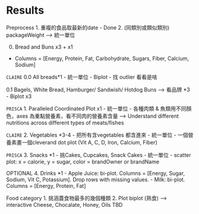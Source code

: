 # Results

Preprocess
1. 重複的食品取最新的date - Done
2. (同類別或類似類別) packageWeight --> 統一單位

0. Bread and Buns x3 + x1
- Columns = [Energy, Protein, Fat, Carbohydrate, Sugars, Fiber, Calcium, Sodium]

`CLAIRE`
0.0 All breads*1
- 統一單位
- Biplot 
- 找 outlier 看看是啥

0.1 Bagels, White Bread, Hamburger/ Sandwish/ Hotdog Buns --> 看品牌 *3
- Biplot x3 

`PRISCA`
1. Paralleled Coordinated Plot x1
- 統一單位
- 各種肉類 & 魚類用不同顏色，axes 為重點營養素，看不同肉的營養素含量
--> Understand different nutritions across different types of meats/fishes

`CLAIRE`
2. Vegetables *3-4
- 把所有含vegetables 都含進來
- 統一單位
- 一個營養素畫一個cleverand dot plot (Vit A, C, D, Iron, Calcium, Fiber)

`PRISCA`
3. Snacks *1
- 挑Cakes, Cupcakes, Snack Cakes
- 統一單位
- scatter plot: x = calorie, y = sugar, color = brandOwner or brandName

OPTIONAL 4. Drinks *1
- Apple Juice: bi-plot. Columns = [Energy, Sugar, Sodium, Vit C, Potassium]. Drop rows with missing values.
- Milk: bi-plot. Columns = [Energy, Protein, Fat]

Food category
1. 挑涵蓋食物最多的幾個種類
2. Plot biplot (熟食) --> interactive
 Cheese, Chocalate, Honey, Oils TBD
 
 

